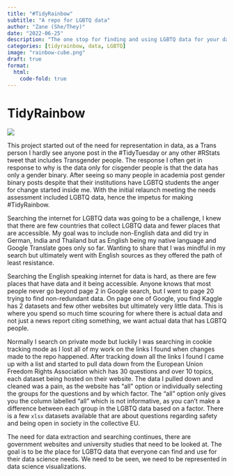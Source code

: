 ```yaml
---
title: "#TidyRainbow"
subtitle: "A repo for LGBTQ data"
author: "Zane (She/They)"
date: "2022-06-25"
description: "The one stop for finding and using LGBTQ data for your data science, machine learning and research needs."
categories: [tidyrainbow, data, LGBTQ]
image: "rainbow-cube.png"
draft: true
format: 
  html:
    code-fold: true
---
```


# TidyRainbow

<!-- <img height='200' src='TidyRainbow-banner.png'> -->
![](TidyRainbow-banner.png)

This project started out of the need for representation in data, as a Trans person I hardly see anyone post in the #TidyTuesday or any other #RStats tweet that includes Transgender people. The response I often get in response to why is the data only for cisgender people is that the data has only a gender binary. After seeing so many people in academia post gender binary posts despite that their institutions have LGBTQ students the anger for change started inside me. With the initial relaunch meeting the needs assessment included LGBTQ data, hence the impetus for making #TidyRainbow. 


Searching the internet for LGBTQ data was going to be a challenge, I knew that there are few countries that collect LGBTQ data and fewer places that are accessible. My goal was to include non-English data and did try in German, India and Thailand but as English being my native language and Google Translate goes only so far. Wanting to share that I was mindful in my search but ultimately went with English sources as they offered the path of least resistance. 


Searching the English speaking internet for data is hard, as there are few places that have data and it being accessible. Anyone knows that most people never go beyond page 2 in Google search, but I went to page 20 trying to find non-redundant data. On page one of Google, you find Kaggle has 2 datasets and few other websites but ultimately very little data. This is where you spend so much time scouring for where there is actual data and not just a news report citing something, we want actual data that has LGBTQ people. 


Normally I search on private mode but luckily I was searching in cookie tracking mode as I lost all of my work on the links I found when changes made to the repo happened. After tracking down all the links I found I came up with a list and started to pull data down from the European Union Freedom Rights Association which has 30 questions and over 10 topics, each dataset being hosted on their website. The data I pulled down and cleaned was a pain, as the website has "all" option or individually selecting the groups for the questions and by which factor. The "all" option only gives you the column labelled "all" which is not informative, as you can't make a difference between each group in the LGBTQ data based on a factor. There is a few `xlsx` datasets available that are about questions regarding safety and being open in society in the collective EU. 


The need for data extraction and searching continues, there are government websites and university studies that need to be looked at. The goal is to be _the_ place for LGBTQ data that everyone can find and use for their data science needs. We need to be seen, we need to be represented in data science visualizations. 










